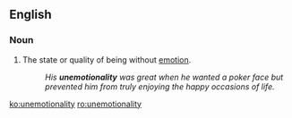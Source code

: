 ==English==

===Noun===
{{en-noun|-}}

#The state or quality of being without [[emotion]].
#:''His '''unemotionality''' was great when he wanted a poker face but prevented him from truly enjoying the happy occasions of life.''

[[ko:unemotionality]]
[[ro:unemotionality]]